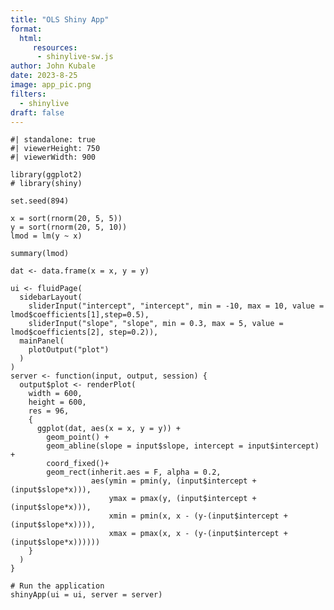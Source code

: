 ```yaml
---
title: "OLS Shiny App"
format: 
  html:
     resources: 
      - shinylive-sw.js
author: John Kubale
date: 2023-8-25
image: app_pic.png
filters:
  - shinylive
draft: false
---
```



```shinylive-r
#| standalone: true
#| viewerHeight: 750
#| viewerWidth: 900

library(ggplot2)
# library(shiny)

set.seed(894)

x = sort(rnorm(20, 5, 5))
y = sort(rnorm(20, 5, 10))
lmod = lm(y ~ x)

summary(lmod)

dat <- data.frame(x = x, y = y)

ui <- fluidPage(
  sidebarLayout(
    sliderInput("intercept", "intercept", min = -10, max = 10, value = lmod$coefficients[1],step=0.5),
    sliderInput("slope", "slope", min = 0.3, max = 5, value = lmod$coefficients[2], step=0.2)),
  mainPanel(
    plotOutput("plot")
  )
)
server <- function(input, output, session) {
  output$plot <- renderPlot(
    width = 600,
    height = 600,
    res = 96,
    {
      ggplot(dat, aes(x = x, y = y)) + 
        geom_point() +
        geom_abline(slope = input$slope, intercept = input$intercept) +
        coord_fixed()+
        geom_rect(inherit.aes = F, alpha = 0.2,
                  aes(ymin = pmin(y, (input$intercept + (input$slope*x))), 
                      ymax = pmax(y, (input$intercept + (input$slope*x))), 
                      xmin = pmin(x, x - (y-(input$intercept + (input$slope*x)))),
                      xmax = pmax(x, x - (y-(input$intercept + (input$slope*x))))))
    }
  )
}

# Run the application 
shinyApp(ui = ui, server = server)
```

